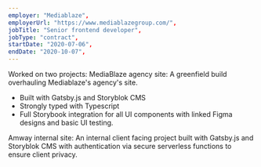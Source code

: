 ```yaml
---
employer: "Mediablaze",
employerUrl: "https://www.mediablazegroup.com/",
jobTitle: "Senior frontend developer",
jobType: "contract",
startDate: "2020-07-06",
endDate: "2020-10-07",
---
```


Worked on two projects:
MediaBlaze agency site: A greenfield build overhauling Mediablaze's agency's site.

- Built with Gatsby.js and Storyblok CMS
- Strongly typed with Typescript
- Full Storybook integration for all UI components with linked Figma designs and basic UI testing.

Amway internal site: An internal client facing project built with Gatsby.js and Storyblok CMS with authentication via secure serverless functions to ensure client privacy.
